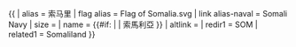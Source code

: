 {{ {{{1<noinclude>|country showdata</noinclude>}}}
| alias = 索马里
| flag alias = Flag of Somalia.svg
| link alias-naval = Somali Navy
| size = {{{size|}}}
| name = {{#if: {{{name|}}} | {{{name|}}} | 索馬利亞 }}
| altlink = {{{altlink|}}}
<noinclude>
| redir1 = SOM
| related1 = Somaliland
</noinclude>
}}